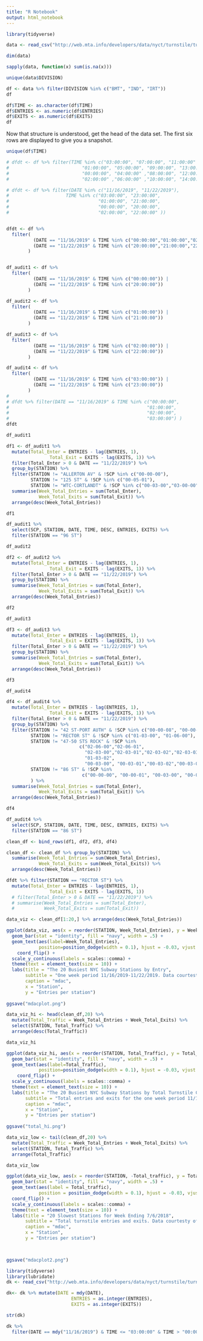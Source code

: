 ```yaml
---
title: "R Notebook"
output: html_notebook
---
```


```r
library(tidyverse)

data <- read_csv("http://web.mta.info/developers/data/nyct/turnstile/turnstile_191123.txt") 
```
```r
dim(data)
```

```r
sapply(data, function(x) sum(is.na(x)))
```

```r
unique(data$DIVISION)
```
```r
df <- data %>% filter(DIVISION %in% c("BMT", "IND", "IRT"))
df
```

```r
df$TIME <- as.character(df$TIME)
df$ENTRIES <- as.numeric(df$ENTRIES)
df$EXITS <- as.numeric(df$EXITS)
df 
```

Now that structure is understood, get the head of the data set. The first six rows are displayed to give you a snapshot. 

```r
unique(df$TIME)
```


```r
# dfdt <- df %>% filter(TIME %in% c("03:00:00", "07:00:00", "11:00:00" ,"15:00:00", "19:00:00", "23:00:00",
#                           "01:00:00", "05:00:00", "09:00:00", "13:00:00", "17:00:00", "21:00:00",
#                           "00:00:00", "04:00:00" ,"08:00:00", "12:00:00", "16:00:00", "20:00:00" ,
#                           "02:00:00" ,"06:00:00" ,"10:00:00", "14:00:00" ,"18:00:00", "22:00:00" ))

# dfdt <- df %>% filter(DATE %in% c("11/16/2019", "11/22/2019"),
#                     TIME %in% c("03:00:00", "23:00:00",
#                                 "01:00:00", "21:00:00",
#                                 "00:00:00", "20:00:00",
#                                 "02:00:00", "22:00:00" ))


dfdt <- df %>%
  filter(
          (DATE == "11/16/2019" & TIME %in% c("00:00:00","01:00:00","02:00:00","03:00:00")) |
          (DATE == "11/22/2019" & TIME %in% c("20:00:00","21:00:00","22:00:00", "23:00:00"))
        )


df_audit1 <- df %>%
  filter(
          (DATE == "11/16/2019" & TIME %in% c("00:00:00")) |
          (DATE == "11/22/2019" & TIME %in% c("20:00:00"))
        )

df_audit2 <- df %>%
  filter(
          (DATE == "11/16/2019" & TIME %in% c("01:00:00")) |
          (DATE == "11/22/2019" & TIME %in% c("21:00:00"))
        )

df_audit3 <- df %>%
  filter(
          (DATE == "11/16/2019" & TIME %in% c("02:00:00")) |
          (DATE == "11/22/2019" & TIME %in% c("22:00:00"))
        )

df_audit4 <- df %>%
  filter(
          (DATE == "11/16/2019" & TIME %in% c("03:00:00")) |
          (DATE == "11/22/2019" & TIME %in% c("23:00:00"))
        )
# 
# dfdt %>% filter(DATE == "11/16/2019" & TIME %in% c("00:00:00",
#                                                   "01:00:00",
#                                                   "02:00:00",
#                                                   "03:00:00") )
dfdt
```
```r
df_audit1
```
```r
df1 <- df_audit1 %>% 
  mutate(Total_Enter = ENTRIES - lag(ENTRIES, 1),
                Total_Exit = EXITS - lag(EXITS, 1)) %>% 
  filter(Total_Enter > 0 & DATE == "11/22/2019") %>% 
  group_by(STATION) %>% 
  filter(STATION != "ALLERTON AV" & !SCP %in% c("00-00-00"),
         STATION != "125 ST" & !SCP %in% c("00-05-01"),
         STATION != "WTC-CORTLANDT" & !SCP %in% c("00-03-00","03-00-00","03-00-01","03-00-02")) %>% 
  summarise(Week_Total_Entries = sum(Total_Enter),
            Week_Total_Exits = sum(Total_Exit)) %>% 
  arrange(desc(Week_Total_Entries))

df1
```
```r
df_audit1 %>% 
  select(SCP, STATION, DATE, TIME, DESC, ENTRIES, EXITS) %>% 
  filter(STATION == "96 ST")
```


```r
df_audit2
```
```r
df2 <- df_audit2 %>% 
  mutate(Total_Enter = ENTRIES - lag(ENTRIES, 1),
                Total_Exit = EXITS - lag(EXITS, 1)) %>% 
  filter(Total_Enter > 0 & DATE == "11/22/2019") %>% 
  group_by(STATION) %>% 
  summarise(Week_Total_Entries = sum(Total_Enter),
            Week_Total_Exits = sum(Total_Exit)) %>% 
  arrange(desc(Week_Total_Entries))

df2
```


```r
df_audit3
```

```r
df3 <- df_audit3 %>% 
  mutate(Total_Enter = ENTRIES - lag(ENTRIES, 1),
                Total_Exit = EXITS - lag(EXITS, 1)) %>% 
  filter(Total_Enter > 0 & DATE == "11/22/2019") %>% 
  group_by(STATION) %>% 
  summarise(Week_Total_Entries = sum(Total_Enter),
            Week_Total_Exits = sum(Total_Exit)) %>% 
  arrange(desc(Week_Total_Entries))

df3
```

```r
df_audit4
```
```r
df4 <- df_audit4 %>% 
  mutate(Total_Enter = ENTRIES - lag(ENTRIES, 1),
                Total_Exit = EXITS - lag(EXITS, 1)) %>% 
  filter(Total_Enter > 0 & DATE == "11/22/2019") %>% 
  group_by(STATION) %>%
  filter(STATION != "42 ST-PORT AUTH" & !SCP %in% c("00-00-08", "00-00-09"),
         STATION != "RECTOR ST" & !SCP %in% c("01-03-00", "01-06-00"),
         STATION != "47-50 STS ROCK" & !SCP %in% 
                           c("02-06-00","02-06-01",
                             "02-03-00","02-03-01","02-03-02","02-03-03",
                             "01-03-02",
                             "00-03-00", "00-03-01","00-03-02","00-03-03","00-03-04","00-03-05"),
         STATION != "86 ST" & !SCP %in% 
                            c("00-00-00", "00-00-01", "00-03-00", "00-03-01", "00-03-02")
         ) %>%       
  summarise(Week_Total_Entries = sum(Total_Enter),
            Week_Total_Exits = sum(Total_Exit)) %>% 
  arrange(desc(Week_Total_Entries))

df4
```
```r
df_audit4 %>% 
  select(SCP, STATION, DATE, TIME, DESC, ENTRIES, EXITS) %>% 
  filter(STATION == "86 ST")
```

```r

clean_df <- bind_rows(df1, df2, df3, df4)

clean_df <- clean_df %>% group_by(STATION) %>% 
  summarise(Week_Total_Entries = sum(Week_Total_Entries),
            Week_Total_Exits = sum(Week_Total_Exits)) %>% 
  arrange(desc(Week_Total_Entries))

```
```r
dfdt %>% filter(STATION == "RECTOR ST") %>% 
  mutate(Total_Enter = ENTRIES - lag(ENTRIES, 1),
                Total_Exit = EXITS - lag(EXITS, 1)) 
  # filter(Total_Enter > 0 & DATE == "11/22/2019") %>% 
  # summarise(Week_Total_Entries = sum(Total_Enter),
  #           Week_Total_Exits = sum(Total_Exit))
```



```r
data_viz <- clean_df[1:20,] %>% arrange(desc(Week_Total_Entries))
```

```r

ggplot(data_viz, aes(x = reorder(STATION, Week_Total_Entries), y = Week_Total_Entries)) +
  geom_bar(stat = "identity", fill = "navy", width = .5) +
  geom_text(aes(label=Week_Total_Entries),
            position=position_dodge(width = 0.1), hjust = -0.03, vjust = 0.5, size = 2.5) +
    coord_flip() +
  scale_y_continuous(labels = scales::comma) +
  theme(text = element_text(size = 10)) +
  labs(title = "The 20 Busiest NYC Subway Stations by Entry",
       subtitle = "One week period 11/16/2019-11/22/2019. Data courtesty of mta.info",
       caption = "mdac",
       x = "Station",
       y = "Entries per station") 
  
ggsave("mdacplot.png")
```
```r
data_viz_hi <- head(clean_df,20) %>% 
  mutate(Total_Traffic = Week_Total_Entries + Week_Total_Exits) %>% 
  select(STATION, Total_Traffic) %>% 
  arrange(desc(Total_Traffic))

data_viz_hi
```
```r
ggplot(data_viz_hi, aes(x = reorder(STATION, Total_Traffic), y = Total_Traffic)) +
  geom_bar(stat = "identity", fill = "navy", width = .5) +
  geom_text(aes(label=Total_Traffic),
            position=position_dodge(width = 0.1), hjust = -0.03, vjust = 0.5, size = 2.5) +
    coord_flip() +
  scale_y_continuous(labels = scales::comma) +
  theme(text = element_text(size = 10)) +
  labs(title = "The 20 Busiest NYC Subway Stations by Total Turnstile Count",
       subtitle = "Total entries and exits for the one week period 11/16/2019-11/22/2019. Data courtesty of mta.info",
       caption = "mdac",
       x = "Station",
       y = "Entries per station") 
  
ggsave("total_hi.png")
```

```r
data_viz_low <- tail(clean_df,20) %>% 
  mutate(Total_Traffic = Week_Total_Entries + Week_Total_Exits) %>% 
  select(STATION, Total_Traffic) %>% 
  arrange(Total_Traffic)

data_viz_low
```




```r

ggplot(data_viz_low, aes(x = reorder(STATION, -Total_traffic), y = Total_traffic)) +
  geom_bar(stat = "identity", fill = "navy", width = .5) +
  geom_text(aes(label = Total_traffic),
            position = position_dodge(width = 0.1), hjust = -0.03, vjust = 0.5, size = 2.5) +
  coord_flip() +
  scale_y_continuous(labels = scales::comma) +
  theme(text = element_text(size = 10)) +
  labs(title = "20 Slowest Stations for Week Ending 7/6/2018",
       subtitle = "Total turnstile entries and exits. Data courtesty of mta.info",
       caption = "mdac",
       x = "Station",
       y = "Entries per station") 
  


ggsave("mdacplot2.png")
```


```r
library(tidyverse)
library(lubridate)
dk <- read_csv("http://web.mta.info/developers/data/nyct/turnstile/turnstile_191123.txt")

dk<- dk %>% mutate(DATE = mdy(DATE),
                        ENTRIES = as.integer(ENTRIES),
                        EXITS = as.integer(EXITS))

```
```r
str(dk)
```


```r
dk %>% 
  filter(DATE == mdy("11/16/2019") & TIME <= "03:00:00" & TIME > "00:00:00")
```

